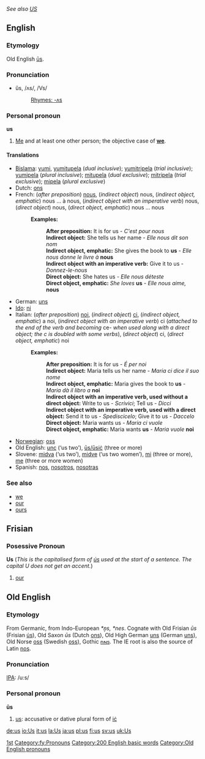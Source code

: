 ''See also [[US]]''
==English==

{{rank|must|these|two|89|us|before|see|over}}

===Etymology===
Old English [[us#Old English|ūs]].

===Pronunciation===
*ŭs, /ʌs/, /Vs/
*:[[Rhymes:English:-ʌs|Rhymes: -ʌs]]

===Personal pronoun===
'''us'''

#[[Me]] and at least one other person; the objective case of '''[[we]]'''.

====Translations====
{{top}}
*[[Bislama]]: [[yumi]], [[yumitupela]] (''dual inclusive''); [[yumitripela]] (''trial inclusive''); [[yumipela]] (''plural inclusive''); [[mitupela]] (''dual exclusive''); [[mitripela]] (''trial exclusive''); [[mipela]] (''plural exclusive'')
*Dutch: [[ons]]
*French: (''after preposition'') [[#French|nous]], (''indirect object'') nous, (''indirect object, emphatic'') nous ... à nous, (''indirect object with an imperative verb'') nous, (''direct object'') nous, (''direct object, emphatic'') nous ... nous
*:'''Examples:'''
*::'''After preposition:''' It is for us - ''C'est pour nous''
*::'''Indirect object:''' She tells us her name - ''Elle nous dit son nom''
*::'''Indirect object, emphatic:''' She gives the book to '''us''' - ''Elle nous donne le livre à'' '''nous'''
*::'''Indirect object with an imperative verb:''' Give it to us - ''Donnez-le-nous''
*::'''Direct object:''' She hates us - ''Elle nous déteste''
*::'''Direct object, emphatic:''' ''She loves'' '''us''' - ''Elle nous aime,'' '''nous'''
*German: [[uns]]
*[[Ido]]: [[ni]]
*Italian: (''after preposition'') [[noi]], (''indirect object'') [[ci]], (''indirect object, emphatic'') a noi, (''indirect object with an imperative verb'') ci (''attached to the end of the verb and becoming'' ce- ''when used along with a direct object; the c is doubled with some verbs''), (''direct object'') ci, (''direct object, emphatic'') noi
*:'''Examples:'''
*::'''After preposition:''' It is for us - ''É per noi''
*::'''Indirect object:''' Maria tells us her name - ''Maria ci dice il suo nome''
*::'''Indirect object, emphatic:''' Maria gives the book to '''us''' - ''Maria dà il libro a'' '''noi'''
*::'''Indirect object with an imperative verb, used without a direct object:''' Write to us - ''Scrivici''; Tell us - ''Dicci''
*::'''Indirect object with an imperative verb, used with a direct object:''' Send it to us - ''Spediscicelo''; Give it to us - ''Daccelo''
*::'''Direct object:''' Maria wants us - ''Maria ci vuole''
*::'''Direct object, emphatic:''' Maria wants '''us''' - ''Maria vuole'' '''noi'''
*[[Norwegian]]: [[oss]]
*Old English: [[unc]] (‘us two’), [[us#Old English|ūs/ūsiċ]] (three or more)
*Slovene: [[midva]] (‘us two’), [[midve]] (‘us two women’), [[mi]] (three or more), [[me]] (three or more women)
*Spanish: [[nos]], [[nosotros]], [[nosotras]]
{{bottom}}

===See also===
*[[we]]
*[[our]]
*[[ours]]

==Frisian==

===Posessive Pronoun===
'''Us''' (''This is the capitalised form of [[ús]] used at the start of a sentence. The capital U does not get an accent.'')

#[[our]]

[[Category:Pronouns|1st]]
[[Category:fy:Pronouns]]

[[Category:200 English basic words]]


==Old English==
===Etymology===
From Germanic, from Indo-European ''*n̩s, *nes''.  Cognate with Old Frisian ''ūs'' (Frisian [[us#Frisian|ús]]), Old Saxon ''ūs'' (Dutch [[ons]]), Old High German [[uns]] (German [[uns]]), Old Norse [[oss]] (Swedish [[oss]]), Gothic [[𐌿𐌽𐍃]].  The IE root is also the source of Latin [[nos]].

===Pronunciation===
[[IPA]]: /u:s/

===Personal pronoun===
'''ūs'''
# [[us#English|us]]: accusative or dative plural form of [[ic|iċ]]

[[Category:Old English pronouns]]

[[de:us]]
[[io:Us]]
[[it:us]]
[[la:Us]]
[[ja:us]]
[[pl:us]]
[[fi:us]]
[[sv:us]]
[[uk:Us]]